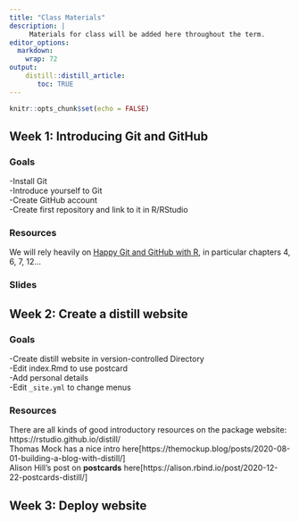 ```yaml
---
title: "Class Materials"
description: |
     Materials for class will be added here throughout the term.
editor_options: 
  markdown: 
    wrap: 72
output: 
    distill::distill_article:
       toc: TRUE
---
```


```r
knitr::opts_chunk$set(echo = FALSE)
```

## Week 1: Introducing Git and GitHub

### Goals

-Install Git  
-Introduce yourself to Git  
-Create GitHub account  
-Create first repository and link to it in R/RStudio  

### Resources

We will rely heavily on [Happy Git and GitHub with
R](https://happygitwithr.com/), in particular chapters 4, 6, 7, 12...

### Slides

## Week 2: Create a distill website

### Goals

-Create distill website in version-controlled Directory  
-Edit index.Rmd to use postcard  
-Add personal details  
-Edit `_site.yml` to change menus  

### Resources

There are all kinds of good introductory resources on the package website: https://rstudio.github.io/distill/  
Thomas Mock has a nice intro here[https://themockup.blog/posts/2020-08-01-building-a-blog-with-distill/]  
Alison Hill's post on **postcards** here[https://alison.rbind.io/post/2020-12-22-postcards-distill/]  

## Week 3: Deploy website
